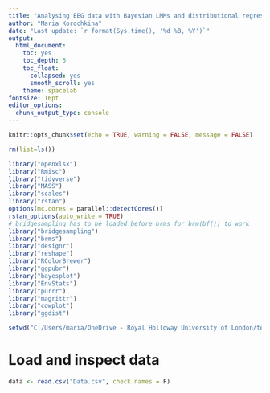```yaml
---
title: "Analysing EEG data with Bayesian LMMs and distributional regression models"
author: "Maria Korochkina"
date: "Last update: `r format(Sys.time(), '%d %B, %Y')`"
output:
  html_document:
    toc: yes
    toc_depth: 5
    toc_float:
      collapsed: yes
      smooth_scroll: yes
    theme: spacelab
fontsize: 16pt
editor_options: 
  chunk_output_type: console
---
```


```r
knitr::opts_chunk$set(echo = TRUE, warning = FALSE, message = FALSE)
```

```r
rm(list=ls())

library("openxlsx")
library("Rmisc")
library("tidyverse")
library("MASS")
library("scales")
library("rstan")
options(mc.cores = parallel::detectCores())
rstan_options(auto_write = TRUE)
# bridgesampling has to be loaded before brms for brm(bf()) to work
library("bridgesampling")
library("brms")
library("designr")
library("reshape")
library("RColorBrewer")
library("ggpubr")
library("bayesplot")
library("EnvStats")
library("purrr")
library("magrittr")
library("cowplot")
library("ggdist")
```

```r
setwd("C:/Users/maria/OneDrive - Royal Holloway University of London/teaching/RHUL_RGroup_BayesLMMs_27march23/RHUL_RGroup_BayesLMMs")
```

# Load and inspect data

```r
data <- read.csv("Data.csv", check.names = F)
```




